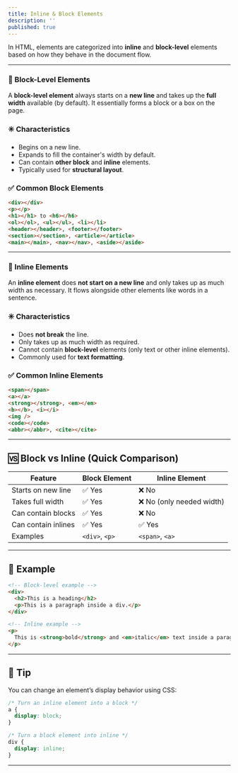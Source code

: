 ```yaml
---
title: Inline & Block Elements
description: ''
published: true
---
```



In HTML, elements are categorized into **inline** and **block-level** elements based on how they behave in the document flow.

---

### 🧱 Block-Level Elements

A **block-level element** always starts on a **new line** and takes up the **full width** available (by default). It essentially forms a block or a box on the page.

### ✳️ Characteristics

- Begins on a new line.
- Expands to fill the container's width by default.
- Can contain **other block** and **inline** elements.
- Typically used for **structural layout**.

### ✅ Common Block Elements

```html
<div></div>
<p></p>
<h1></h1> to <h6></h6>
<ol></ol>, <ul></ul>, <li></li>
<header></header>, <footer></footer>
<section></section>, <article></article>
<main></main>, <nav></nav>, <aside></aside>
```

---

### 🔡 Inline Elements

An **inline element** does **not start on a new line** and only takes up as much width as necessary. It flows alongside other elements like words in a sentence.

### ✳️ Characteristics

* Does **not break** the line.
* Only takes up as much width as required.
* Cannot contain **block-level** elements (only text or other inline elements).
* Commonly used for **text formatting**.

### ✅ Common Inline Elements

```html
<span></span>
<a></a>
<strong></strong>, <em></em>
<b></b>, <i></i>
<img />
<code></code>
<abbr></abbr>, <cite></cite>
```

---

## 🆚 Block vs Inline (Quick Comparison)

| Feature             | Block Element  | Inline Element           |
| ------------------- | -------------- | ------------------------ |
| Starts on new line  | ✅ Yes          | ❌ No                     |
| Takes full width    | ✅ Yes          | ❌ No (only needed width) |
| Can contain blocks  | ✅ Yes          | ❌ No                     |
| Can contain inlines | ✅ Yes          | ✅ Yes                    |
| Examples            | `<div>`, `<p>` | `<span>`, `<a>`          |

---

## 🧪 Example

```html
<!-- Block-level example -->
<div>
  <h2>This is a heading</h2>
  <p>This is a paragraph inside a div.</p>
</div>

<!-- Inline example -->
<p>
  This is <strong>bold</strong> and <em>italic</em> text inside a paragraph.
</p>
```

---

## 🧠 Tip

You can change an element’s display behavior using CSS:

```css
/* Turn an inline element into a block */
a {
  display: block;
}

/* Turn a block element into inline */
div {
  display: inline;
}
```

---


